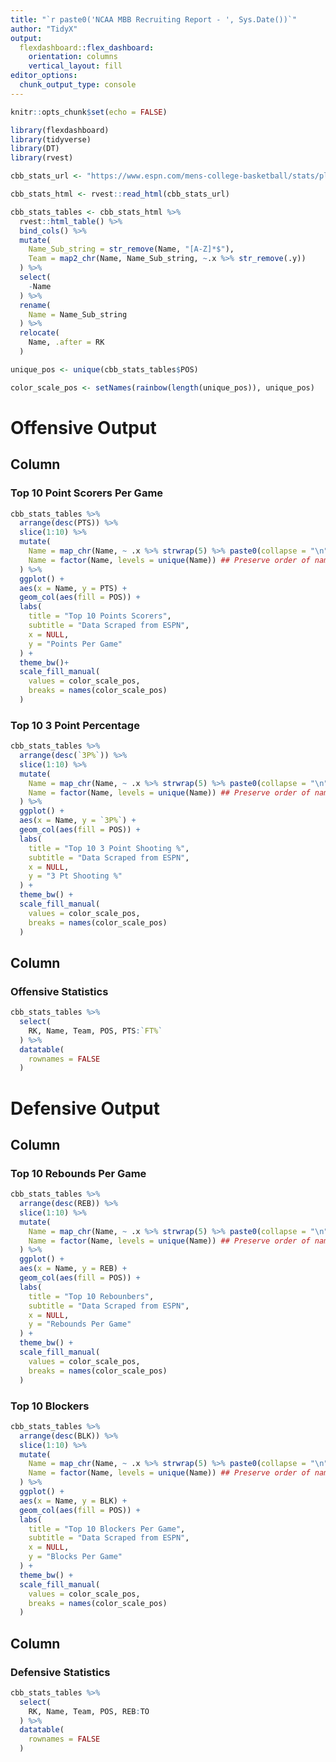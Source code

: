 ```yaml
---
title: "`r paste0('NCAA MBB Recruiting Report - ', Sys.Date())`"
author: "TidyX"
output: 
  flexdashboard::flex_dashboard:
    orientation: columns
    vertical_layout: fill
editor_options: 
  chunk_output_type: console
---
```


```r
knitr::opts_chunk$set(echo = FALSE)

library(flexdashboard)
library(tidyverse)
library(DT)
library(rvest)

cbb_stats_url <- "https://www.espn.com/mens-college-basketball/stats/player"

cbb_stats_html <- rvest::read_html(cbb_stats_url) 

cbb_stats_tables <- cbb_stats_html %>% 
  rvest::html_table() %>% 
  bind_cols() %>% 
  mutate(
    Name_Sub_string = str_remove(Name, "[A-Z]*$"),
    Team = map2_chr(Name, Name_Sub_string, ~.x %>% str_remove(.y))
  ) %>% 
  select(
    -Name
  ) %>% 
  rename(
    Name = Name_Sub_string
  ) %>% 
  relocate(
    Name, .after = RK
  )

unique_pos <- unique(cbb_stats_tables$POS)

color_scale_pos <- setNames(rainbow(length(unique_pos)), unique_pos)


```

Offensive Output
=======================================================================

Column {data-width=40}
-----------------------------------------------------------------------

### Top 10 Point Scorers Per Game

```r

cbb_stats_tables %>% 
  arrange(desc(PTS)) %>% 
  slice(1:10) %>% 
  mutate(
    Name = map_chr(Name, ~ .x %>% strwrap(5) %>% paste0(collapse = "\n")), # wrap 
    Name = factor(Name, levels = unique(Name)) ## Preserve order of names
  ) %>% 
  ggplot() + 
  aes(x = Name, y = PTS) + 
  geom_col(aes(fill = POS)) +
  labs(
    title = "Top 10 Points Scorers",
    subtitle = "Data Scraped from ESPN",
    x = NULL,
    y = "Points Per Game"
  ) + 
  theme_bw()+ 
  scale_fill_manual(
    values = color_scale_pos,
    breaks = names(color_scale_pos)
  )


```


### Top 10 3 Point Percentage

```r

cbb_stats_tables %>% 
  arrange(desc(`3P%`)) %>% 
  slice(1:10) %>% 
  mutate(
    Name = map_chr(Name, ~ .x %>% strwrap(5) %>% paste0(collapse = "\n")), # wrap 
    Name = factor(Name, levels = unique(Name)) ## Preserve order of names
  ) %>% 
  ggplot() + 
  aes(x = Name, y = `3P%`) + 
  geom_col(aes(fill = POS)) +
  labs(
    title = "Top 10 3 Point Shooting %",
    subtitle = "Data Scraped from ESPN",
    x = NULL,
    y = "3 Pt Shooting %"
  ) + 
  theme_bw() + 
  scale_fill_manual(
    values = color_scale_pos,
    breaks = names(color_scale_pos)
  )


```


Column {data-width=60}
-----------------------------------------------------------------------

### Offensive Statistics

```r

cbb_stats_tables %>% 
  select(
    RK, Name, Team, POS, PTS:`FT%`
  ) %>% 
  datatable(
    rownames = FALSE
  )

```


Defensive Output
=======================================================================

Column {data-width=40}
-----------------------------------------------------------------------

### Top 10 Rebounds Per Game

```r

cbb_stats_tables %>% 
  arrange(desc(REB)) %>% 
  slice(1:10) %>% 
  mutate(
    Name = map_chr(Name, ~ .x %>% strwrap(5) %>% paste0(collapse = "\n")), # wrap 
    Name = factor(Name, levels = unique(Name)) ## Preserve order of names
  ) %>% 
  ggplot() + 
  aes(x = Name, y = REB) + 
  geom_col(aes(fill = POS)) +
  labs(
    title = "Top 10 Rebounbers",
    subtitle = "Data Scraped from ESPN",
    x = NULL,
    y = "Rebounds Per Game"
  ) + 
  theme_bw() + 
  scale_fill_manual(
    values = color_scale_pos,
    breaks = names(color_scale_pos)
  )


```


### Top 10 Blockers

```r

cbb_stats_tables %>% 
  arrange(desc(BLK)) %>% 
  slice(1:10) %>% 
  mutate(
    Name = map_chr(Name, ~ .x %>% strwrap(5) %>% paste0(collapse = "\n")), # wrap 
    Name = factor(Name, levels = unique(Name)) ## Preserve order of names
  ) %>% 
  ggplot() + 
  aes(x = Name, y = BLK) + 
  geom_col(aes(fill = POS)) +
  labs(
    title = "Top 10 Blockers Per Game",
    subtitle = "Data Scraped from ESPN",
    x = NULL,
    y = "Blocks Per Game"
  ) + 
  theme_bw() + 
  scale_fill_manual(
    values = color_scale_pos,
    breaks = names(color_scale_pos)
  )


```


Column {data-width=60}
-----------------------------------------------------------------------

### Defensive Statistics

```r

cbb_stats_tables %>% 
  select(
    RK, Name, Team, POS, REB:TO
  ) %>% 
  datatable(
    rownames = FALSE
  )

```






